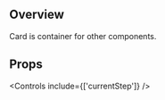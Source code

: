 
<Meta
  title='Components/Atomic/ImageStepsProgressBar'
  of={ImageStepsProgressBarStories}
/>

## Overview

Card is container for other components.

<Canvas>
  <Story of={ImageStepsProgressBarStories.Primary} />
</Canvas>

## Props

<Controls include={['currentStep']} />
